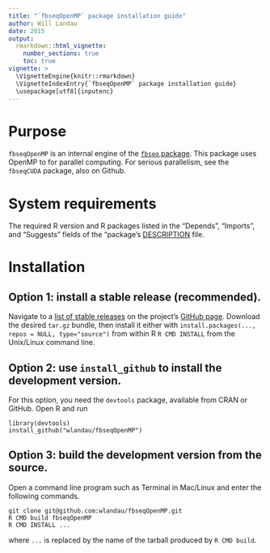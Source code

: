 ```yaml
---
title: "`fbseqOpenMP` package installation guide"
author: Will Landau
date: 2015
output: 
  rmarkdown::html_vignette:
    number_sections: true
    toc: true
vignette: >
  \VignetteEngine{knitr::rmarkdown}
  \VignetteIndexEntry{`fbseqOpenMP` package installation guide}
  \usepackage[utf8]{inputenc}
---
```


# Purpose

`fbseqOpenMP` is an internal engine of the [`fbseq` package](https://github.com/wlandau/fbseq). This package uses OpenMP to for parallel computing. For serious parallelism, see the `fbseqCUDA` package, also on Github.

# System requirements

The required R version and R packages listed in the  "Depends", "Imports", and "Suggests" fields of the "package's [DESCRIPTION](https://github.com/wlandau/fbseqOpenMP/blob/master/DESCRIPTION) file.

# Installation

## Option 1: install a stable release (recommended).

Navigate to a [list of stable releases](https://github.com/wlandau/fbseqOpenMP/releases) on the project's [GitHub page](https://github.com/wlandau/fbseqOpenMP). Download the desired `tar.gz` bundle, then install it either with `install.packages(..., repos = NULL, type="source")` from within R  `R CMD INSTALL` from the Unix/Linux command line.

## Option 2: use `install_github` to install the development version.

For this option, you need the `devtools` package, available from CRAN or GitHub. Open R and run 

```
library(devtools)
install_github("wlandau/fbseqOpenMP")
```

## Option 3: build the development version from the source.

Open a command line program such as Terminal in Mac/Linux and enter the following commands.

```
git clone git@github.com:wlandau/fbseqOpenMP.git
R CMD build fbseqOpenMP
R CMD INSTALL ...
```

where `...` is replaced by the name of the tarball produced by `R CMD build`. 
